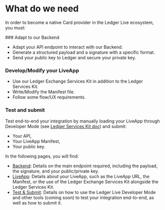
# What do we need

In order to become a native Card provider in the Ledger Live ecosystem, you must:

<Steps>
### Adapt to our Backend
 
- Adapt your API endpoint to interact with our Backend.
- Generate a structured payload and a signature with a specific format.
- Send your public key to Ledger and secure your private key.

### Develop/Modify your LiveApp
 
- Use our Ledger Exchange Services Kit in addition to the Ledger Services Kit.
- Write/Modify the Manifest file. 
- Follow some flow/UX requirements.

### Test and submit

Test end-to-end your integration by manually loading your LiveApp through Developer Mode (see [Ledger Services Kit doc](https://wallet.api.live.ledger.com/docs/discover/dapp-browser/manifest#load-your-live-app-locally-on-desktop)) and submit:
  - Your API, 
  - Your LiveApp Manifest,
  - Your public key.

</Steps>

In the following pages, you will find:
- [Backend](card/providers-backend): Details on the main endpoint required, including the payload, the signature, and your public/private key.
- [LiveApp](card/providers-liveapp): Details about your LiveApp, such as the LiveApp URL, the Manifest, or the use of the Ledger Exchange Services Kit alongside the Ledger Services Kit.
- [Test & Submit](card/providers-test-and-submit): Details on how to use the Ledger Live Developer Mode and other tools (coming soon) to test your integration end-to-end, as well as how to submit it.
